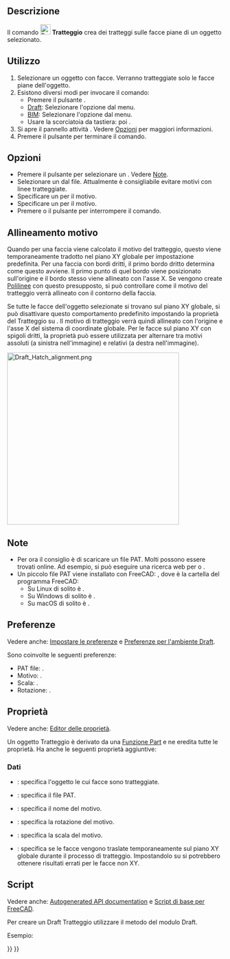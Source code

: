 <languages/>

{{Docnav/it
|[[Draft_ShapeString/it|Forma da testo]]
|[[Draft_Text/it|Testo]]
|[[Draft_Workbench/it|Draft]]
|IconL=Draft_ShapeString.svg
|IconR=Draft_Text.svg
|IconC=Workbench_Draft.svg
}}

{{GuiCommand/it
|Name=Draft Hatch
|Name/it=Draft Tratteggio
|MenuLocation=Drafting → Tratteggio<br>Annotazione → Tratteggio
|Workbenches=[[Draft_Workbench/it|Draft]], [[BIM_Workbench/it|BIM]]
|Shortcut={{KEY|H}} {{KEY|A}}
|Version=0.20
|SeeAlso=[[Draft_Pattern/it|Draft Campitura]]
}}

<span id="Description"></span>
== Descrizione ==

Il comando [[Image:Draft_Hatch.svg|24px]] '''Tratteggio''' crea dei tratteggi sulle facce piane di un oggetto selezionato.

<span id="Usage"></span>
== Utilizzo ==

# Selezionare un oggetto con facce. Verranno tratteggiate solo le facce piane dell'oggetto.
# Esistono diversi modi per invocare il comando:
#* Premere il pulsante {{Button|[[Image:Draft_Hatch.svg|16px]] [[Draft_Hatch/it|Tratteggio]]}}.
#* [[Draft_Workbench/it|Draft]]: Selezionare l'opzione {{MenuCommand|Drafting → [[Image:Draft_Hatch.svg|16px]] Tratteggio}} dal menu.
#* [[BIM_Workbench/it|BIM]]: Selezionare l'opzione {{MenuCommand|Annotazione → [[Image:Draft_Hatch.svg|16px]] Tratteggio}} dal menu.
#* Usare la scorciatoia da tastiera: {{KEY|H}} poi {{KEY|A}}.
# Si apre il pannello attività {{MenuCommand|Tratteggio}}. Vedere [[#Options|Opzioni]] per maggiori informazioni.
# Premere il pulsante {{Button|OK}} per terminare il comando.

<span id="Options"></span>
== Opzioni ==

* Premere il pulsante {{Button|...}} per selezionare un {{MenuCommand|file PAT}}. Vedere [[#Note|Note]].
* Selezionare un {{MenuCommand|Motivo}} dal file. Attualmente è consigliabile evitare motivi con linee tratteggiate.
* Specificare un {{MenuCommand|Scala}} per il motivo.
* Specificare un {{MenuCommand|Rotazione}} per il motivo.
* Premere {{KEY|Esc}} o il pulsante {{Button|Annulla}} per interrompere il comando.

<span id="Pattern_alignment"></span>
== Allineamento motivo ==

Quando per una faccia viene calcolato il motivo del tratteggio, questo viene temporaneamente tradotto nel piano XY globale per impostazione predefinita. Per una faccia con bordi dritti, il primo bordo dritto determina come questo avviene. Il primo punto di quel bordo viene posizionato sull'origine e il bordo stesso viene allineato con l'asse X. Se vengono create [[Draft_Wire/it|Polilinee]] con questo presupposto, si può controllare come il motivo del tratteggio verrà allineato con il contorno della faccia.

Se tutte le facce dell'oggetto selezionate si trovano sul piano XY globale, si può disattivare questo comportamento predefinito impostando la proprietà {{PropertyData|Translate}} del Tratteggio su {{FALSE}}. Il motivo di tratteggio verrà quindi allineato con l'origine e l'asse X del sistema di coordinate globale. Per le facce sul piano XY con spigoli dritti, la proprietà {{PropertyData|Translate}} può essere utilizzata per alternare tra motivi assoluti (a sinistra nell'immagine) e relativi (a destra nell'immagine).

[[Image:Draft_Hatch_alignment.png|400px]]
{{Caption|
Due Polilinee con Tratteggio.<br>
Le Polilinee sono state create in senso antiorario partendo dal punto in basso a sinistra.<br>
Per il tratteggio a sinistra, la proprietà Translate è impostata su false.<br>
Per il tratteggio sulla destra è impostata su true.
}}

<span id="Notes"></span>
== Note ==

* Per ora il consiglio è di scaricare un file PAT. Molti possono essere trovati online. Ad esempio, si può eseguire una ricerca web per {{FileName|acad.pat}} o {{FileName|acadiso.pat}}.
* Un piccolo file PAT viene installato con FreeCAD: {{FileName|<program_folder>/data/Mod/TechDraw/PAT/FCPAT.pat}}, dove {{FileName|<program_folder>}} è la cartella del programma FreeCAD:
** Su Linux di solito è {{FileName|/usr/share/freecad}}.
** Su Windows di solito è {{FileName|C:\Program Files\FreeCAD}}.
** Su macOS di solito è {{FileName|/Applications/FreeCAD}}.

<span id="Preferences"></span>
== Preferenze ==

Vedere anche: [[Preferences_Editor/it|Impostare le preferenze]] e [[Draft_Preferences/it|Preferenze per l'ambiente Draft]].

Sono coinvolte le seguenti preferenze:

* PAT file: {{MenuCommand|Tools → Edit parameters... → BaseApp → Preferences → Mod → TechDraw → PAT → FilePattern}}.
* Motivo: {{MenuCommand|Tools → Edit parameters... → BaseApp → Preferences → Mod → TechDraw → PAT → NamePattern}}.
* Scala: {{MenuCommand|Tools → Edit parameters... → BaseApp → Preferences → Mod → Draft → HatchPatternScale}}.
* Rotazione: {{MenuCommand|Tools → Edit parameters... → BaseApp → Preferences → Mod → Draft → HatchPatternRotation}}.

<span id="Properties"></span>
== Proprietà ==

Vedere anche: [[Property_editor/it|Editor delle proprietà]].

Un oggetto Tratteggio è derivato da una [[Part_Feature/it|Funzione Part]] e ne eredita tutte le proprietà. Ha anche le seguenti proprietà aggiuntive:

<span id="Data"></span>
=== Dati ===

{{TitleProperty|Hatch}}

* {{PropertyData|Base|Link}}: specifica l'oggetto le cui facce sono tratteggiate.
* {{PropertyData|File|File}}: specifica il file PAT.
* {{PropertyData|Pattern|String}}: specifica il nome del motivo.
* {{PropertyData|Rotation|Angle}}: specifica la rotazione del motivo.
* {{PropertyData|Scale|Float}}: specifica la scala del motivo.
* {{PropertyData|Translate|Bool}}: specifica se le facce vengono traslate temporaneamente sul piano XY globale durante il processo di tratteggio. Impostandolo su {{FALSE}} si potrebbero ottenere risultati errati per le facce non XY.

<span id="Scripting"></span>
== Script ==

Vedere anche: [https://freecad.github.io/SourceDoc/ Autogenerated API documentation] e [[FreeCAD Scripting Basics/it|Script di base per FreeCAD]].

Per creare un Draft Tratteggio utilizzare il metodo {{incode|make_hatch}} del modulo Draft.

{{Code|code=
hatch = make_hatch(baseobject, filename, pattern, scale, rotation)
}}

Esempio: 

{{Code|code=
import FreeCAD as App
import Draft

doc = App.newDocument()

rectangle = Draft.make_rectangle(4000, 1000)
rectangle.MakeFace = True
filename = App.getHomePath() + "data/Mod/TechDraw/PAT/FCPAT.pat"
pattern = "Horizontal5"
hatch = Draft.make_hatch(rectangle, filename, pattern, scale=50, rotation=45)

doc.recompute()
}}


{{Docnav/it
|[[Draft_ShapeString/it|Forma da testo]]
|[[Draft_Text/it|Testo]]
|[[Draft_Workbench/it|Draft]]
|IconL=Draft_ShapeString.svg
|IconR=Draft_Text.svg
|IconC=Workbench_Draft.svg
}}

{{Draft Tools navi{{#translation:}}}}
{{Userdocnavi{{#translation:}}}}